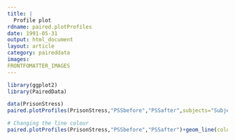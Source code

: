 ```yaml
---
title: |
  Profile plot
rdname: paired.plotProfiles
date: 1991-05-31
output: html_document
layout: article
category: paireddata
images:
FRONTFOMATTER_IMAGES
---
```


```r
library(ggplot2)
library(PairedData)
```

```r
data(PrisonStress)
paired.plotProfiles(PrisonStress,"PSSbefore","PSSafter",subjects="Subject",groups="Group")

# Changing the line colour
paired.plotProfiles(PrisonStress,"PSSbefore","PSSafter")+geom_line(colour="red")



```